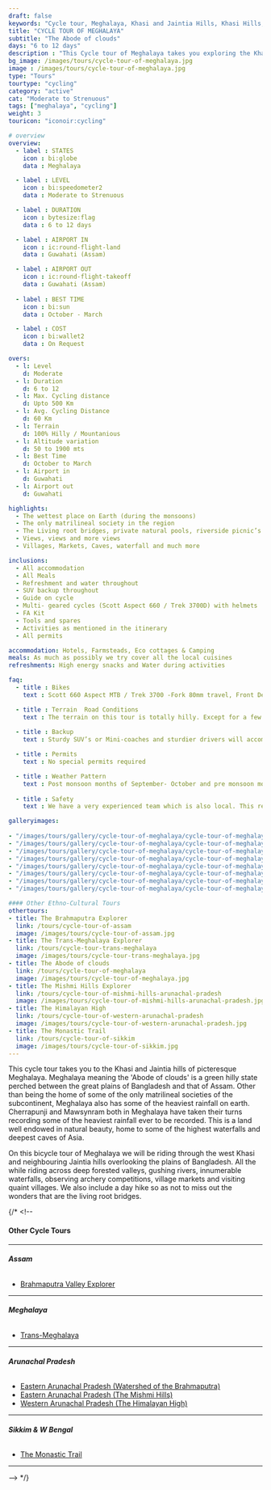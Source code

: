 ```yaml
---
draft: false
keywords: "Cycle tour, Meghalaya, Khasi and Jaintia Hills, Khasi Hills, Jaintia Hills"
title: "CYCLE TOUR OF MEGHALAYA"
subtitle: "The Abode of clouds"
days: "6 to 12 days"
description : "This Cycle tour of Meghalaya takes you exploring the Khasi and Jaintia Hills."
bg_image: /images/tours/cycle-tour-of-meghalaya.jpg
image : /images/tours/cycle-tour-of-meghalaya.jpg
type: "Tours" 
tourtype: "cycling"
category: "active"
cat: "Moderate to Strenuous"
tags: ["meghalaya", "cycling"]
weight: 3
touricon: "iconoir:cycling"

# overview
overview:
  - label : STATES
    icon : bi:globe
    data : Meghalaya 

  - label : LEVEL
    icon : bi:speedometer2
    data : Moderate to Strenuous

  - label : DURATION
    icon : bytesize:flag
    data : 6 to 12 days

  - label : AIRPORT IN
    icon : ic:round-flight-land
    data : Guwahati (Assam)

  - label : AIRPORT OUT
    icon : ic:round-flight-takeoff
    data : Guwahati (Assam)
    
  - label : BEST TIME
    icon : bi:sun
    data : October - March

  - label : COST
    icon : bi:wallet2
    data : On Request

overs:
  - l: Level 
    d: Moderate
  - l: Duration 
    d: 6 to 12
  - l: Max. Cycling distance 
    d: Upto 500 Km
  - l: Avg. Cycling Distance 
    d: 60 Km
  - l: Terrain 
    d: 100% Hilly / Mountanious
  - l: Altitude variation
    d: 50 to 1900 mts
  - l: Best Time 
    d: October to March
  - l: Airport in
    d: Guwahati
  - l: Airport out 
    d: Guwahati  

highlights:
  - The wettest place on Earth (during the monsoons)
  - The only matrilineal society in the region
  - The Living root bridges, private natural pools, riverside picnic’s
  - Views, views and more views
  - Villages, Markets, Caves, waterfall and much more

inclusions:
  - All accommodation
  - All Meals
  - Refreshment and water throughout
  - SUV backup throughout
  - Guide on cycle
  - Multi- geared cycles (Scott Aspect 660 / Trek 3700D) with helmets
  - FA Kit
  - Tools and spares
  - Activities as mentioned in the itinerary
  - All permits

accommodation: Hotels, Farmsteads, Eco cottages & Camping
meals: As much as possibly we try cover all the local cuisines
refreshments: High energy snacks and Water during activities  

faq:
  - title : Bikes
    text : Scott 660 Aspect MTB / Trek 3700 -Fork 80mm travel, Front Derailleur Shimano FD-TX50 / 34.9mm, Rear Derailleur Shimano Tourney RD-TX35 21 Speed (Upgraded), Shifters Shimano ST-EF 41 L / 7R EZ-ire plus (Upgraded), Brakeset Tektro SCM-02 mech. Disc 160F/160Rmm Rotor, Front Tyre 6 26×2.1 / 30TPI, Rear Tyre 6 26×2.1 / 30TPI, Weight 13.6 kg / 29.98 lbs

  - title : Terrain  Road Conditions
    text : The terrain on this tour is totally hilly. Except for a few odd stretches the roads are generally excellent.
  
  - title : Backup
    text : Sturdy SUV’s or Mini-coaches and sturdier drivers will accompany you on every trip. These vehicles are along right from your airport pick up to your drop back to the airport.

  - title : Permits
    text : No special permits required

  - title : Weather Pattern
    text : Post monsoon months of September- October and pre monsoon months of March-April are very pleasant with blue skies and a fair days. Peak winters are from November to February with the mercury coming down below 10 C, in the evenings, however the days are still favourable for cycling.
  
  - title : Safety
    text : We have a very experienced team which is also local. This reflects in the overall safety of our tours. Rest assured your guides know where extra attention is required and when. All our routes are well known to us, we know where the nearest medical facilities are, we know whom to contact if in case of an emergency, we know all the alternate routes in case of road blockages. We have CASEVAC protocols in place to streamline the process in case of emergencies. You can rest easy knowing that in the outdoors in general and this region in particular you are in safe hands with us.

galleryimages:
 
- "/images/tours/gallery/cycle-tour-of-meghalaya/cycle-tour-of-meghalaya1.jpg"
- "/images/tours/gallery/cycle-tour-of-meghalaya/cycle-tour-of-meghalaya2.jpg"
- "/images/tours/gallery/cycle-tour-of-meghalaya/cycle-tour-of-meghalaya3.jpg"
- "/images/tours/gallery/cycle-tour-of-meghalaya/cycle-tour-of-meghalaya4.jpg"
- "/images/tours/gallery/cycle-tour-of-meghalaya/cycle-tour-of-meghalaya5.jpg"
- "/images/tours/gallery/cycle-tour-of-meghalaya/cycle-tour-of-meghalaya6.jpg"
- "/images/tours/gallery/cycle-tour-of-meghalaya/cycle-tour-of-meghalaya7.jpg"
- "/images/tours/gallery/cycle-tour-of-meghalaya/cycle-tour-of-meghalaya8.jpg"

#### Other Ethno-Cultural Tours
othertours:
- title: The Brahmaputra Explorer 
  link: /tours/cycle-tour-of-assam
  image: /images/tours/cycle-tour-of-assam.jpg
- title: The Trans-Meghalaya Explorer
  link: /tours/cycle-tour-trans-meghalaya
  image: /images/tours/cycle-tour-trans-meghalaya.jpg
- title: The Abode of clouds 
  link: /tours/cycle-tour-of-meghalaya
  image: /images/tours/cycle-tour-of-meghalaya.jpg
- title: The Mishmi Hills Explorer 
  link: /tours/cycle-tour-of-mishmi-hills-arunachal-pradesh
  image: /images/tours/cycle-tour-of-mishmi-hills-arunachal-pradesh.jpg
- title: The Himalayan High
  link: /tours/cycle-tour-of-western-arunachal-pradesh
  image: /images/tours/cycle-tour-of-western-arunachal-pradesh.jpg 
- title: The Monastic Trail
  link: /tours/cycle-tour-of-sikkim
  image: /images/tours/cycle-tour-of-sikkim.jpg
---
```




This cycle tour takes you to the Khasi and Jaintia hills of picteresque Meghalaya. Meghalaya meaning the 'Abode of clouds' is a green hilly state perched between the great plains of Bangladesh and that of Assam. Other than being the home of some of the only matrilineal societies of the subcontinent, Meghalaya also has some of the heaviest rainfall on earth. Cherrapunji and Mawsynram both in Meghalaya have taken their turns recording some of the heaviest rainfall ever to be recorded. This is a land well endowed in natural beauty, home to some of the highest waterfalls and deepest caves of Asia.

On this bicycle tour of Meghalaya we will be riding through the west Khasi and neighbouring Jaintia hills overlooking the plains of Bangladesh. All the while riding across deep forested valleys, gushing rivers, innumerable waterfalls, observing archery competitions, village markets and visiting quaint villages. We also include a day hike so as not to miss out the wonders that are the living root bridges.

{/* <!-- 
#### Other Cycle Tours
---
###### **Assam**

+ [Brahmaputra Valley Explorer](/cycling/cycle-tour-of-assam/) 

---

###### **Meghalaya**
 
+ [Trans-Meghalaya](/cycling/trans-meghalaya-cycle-tour/) 

---
###### **Arunachal Pradesh**

+ [Eastern Arunachal Pradesh (Watershed of the Brahmaputra)](/cycling/eastern-arunachal-pradesh-cycle-tour/)  
+ [Eastern Arunachal Pradesh (The Mishmi Hills)](/cycling/cycling-in-arunachal-pradesh/) 
+ [Western Arunachal Pradesh (The Himalayan High)](/cycling/cycle-tour-of-western-arunachal-pradesh/) 

---
###### **Sikkim & W Bengal**

+ [The Monastic Trail](/cycling/cycle-tour-of-sikkim/)

---


 --> */}
